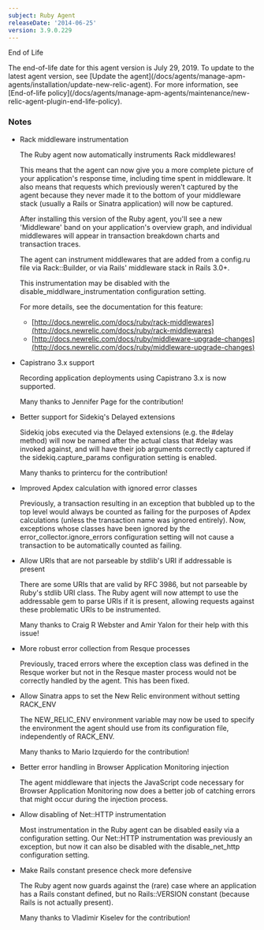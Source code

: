 ```yaml
---
subject: Ruby Agent
releaseDate: '2014-06-25'
version: 3.9.0.229
---
```


End of Life

<Callout variant="important">
  The end-of-life date for this agent version is July 29, 2019. To update to the latest agent version, see [Update the agent](/docs/agents/manage-apm-agents/installation/update-new-relic-agent). For more information, see [End-of-life policy](/docs/agents/manage-apm-agents/maintenance/new-relic-agent-plugin-end-life-policy).
</Callout>

### Notes

* Rack middleware instrumentation

  The Ruby agent now automatically instruments Rack middlewares!

  This means that the agent can now give you a more complete picture of your application's response time, including time spent in middleware. It also means that requests which previously weren't captured by the agent because they never made it to the bottom of your middleware stack (usually a Rails or Sinatra application) will now be captured.

  After installing this version of the Ruby agent, you'll see a new 'Middleware' band on your application's overview graph, and individual middlewares will appear in transaction breakdown charts and transaction traces.

  The agent can instrument middlewares that are added from a config.ru file via Rack::Builder, or via Rails' middleware stack in Rails 3.0+.

  This instrumentation may be disabled with the disable_middlware_instrumentation configuration setting.

  For more details, see the documentation for this feature:

  * [http://docs.newrelic.com/docs/ruby/rack-middlewares](http://docs.newrelic.com/docs/ruby/rack-middlewares)
  * [http://docs.newrelic.com/docs/ruby/middleware-upgrade-changes](http://docs.newrelic.com/docs/ruby/middleware-upgrade-changes)
* Capistrano 3.x support

  Recording application deployments using Capistrano 3.x is now supported.

  Many thanks to Jennifer Page for the contribution!
* Better support for Sidekiq's Delayed extensions

  Sidekiq jobs executed via the Delayed extensions (e.g. the #delay method) will now be named after the actual class that #delay was invoked against, and will have their job arguments correctly captured if the sidekiq.capture_params configuration setting is enabled.

  Many thanks to printercu for the contribution!
* Improved Apdex calculation with ignored error classes

  Previously, a transaction resulting in an exception that bubbled up to the top level would always be counted as failing for the purposes of Apdex calculations (unless the transaction name was ignored entirely). Now, exceptions whose classes have been ignored by the error_collector.ignore_errors configuration setting will not cause a transaction to be automatically counted as failing.
* Allow URIs that are not parseable by stdlib's URI if addressable is present

  There are some URIs that are valid by RFC 3986, but not parseable by Ruby's stdlib URI class. The Ruby agent will now attempt to use the addressable gem to parse URIs if it is present, allowing requests against these problematic URIs to be instrumented.

  Many thanks to Craig R Webster and Amir Yalon for their help with this issue!
* More robust error collection from Resque processes

  Previously, traced errors where the exception class was defined in the Resque worker but not in the Resque master process would not be correctly handled by the agent. This has been fixed.
* Allow Sinatra apps to set the New Relic environment without setting RACK_ENV

  The NEW_RELIC_ENV environment variable may now be used to specify the environment the agent should use from its configuration file, independently of RACK_ENV.

  Many thanks to Mario Izquierdo for the contribution!
* Better error handling in Browser Application Monitoring injection

  The agent middleware that injects the JavaScript code necessary for Browser Application Monitoring now does a better job of catching errors that might occur during the injection process.
* Allow disabling of Net::HTTP instrumentation

  Most instrumentation in the Ruby agent can be disabled easily via a configuration setting. Our Net::HTTP instrumentation was previously an exception, but now it can also be disabled with the disable_net_http configuration setting.
* Make Rails constant presence check more defensive

  The Ruby agent now guards against the (rare) case where an application has a Rails constant defined, but no Rails::VERSION constant (because Rails is not actually present).

  Many thanks to Vladimir Kiselev for the contribution!
